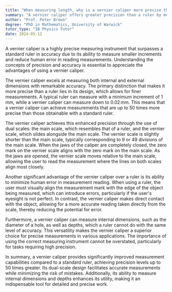 ```yaml
---
title: "When measuring length, why is a vernier caliper more precise than a ruler?"
summary: "A vernier caliper offers greater precision than a ruler by measuring smaller increments and minimizing human error, highlighting the importance of accuracy in measurements."
author: "Prof. Peter Brown"
degree: "PhD in Mathematics, University of Warwick"
tutor_type: "IB Physics Tutor"
date: 2024-05-12
---
```


A vernier caliper is a highly precise measuring instrument that surpasses a standard ruler in accuracy due to its ability to measure smaller increments and reduce human error in reading measurements. Understanding the concepts of precision and accuracy is essential to appreciate the advantages of using a vernier caliper.

The vernier caliper excels at measuring both internal and external dimensions with remarkable accuracy. The primary distinction that makes it more precise than a ruler lies in its design, which allows for finer measurements. A typical ruler can measure with a minimum increment of $1 \, \text{mm}$, while a vernier caliper can measure down to $0.02 \, \text{mm}$. This means that a vernier caliper can achieve measurements that are up to $50$ times more precise than those obtainable with a standard ruler.

The vernier caliper achieves this enhanced precision through the use of dual scales: the main scale, which resembles that of a ruler, and the vernier scale, which slides alongside the main scale. The vernier scale is slightly shorter than the main scale, typically corresponding to $9$ or $49$ divisions of the main scale. When the jaws of the caliper are completely closed, the zero mark on the vernier scale aligns with the zero mark on the main scale. As the jaws are opened, the vernier scale moves relative to the main scale, allowing the user to read the measurement where the lines on both scales align most closely.

Another significant advantage of the vernier caliper over a ruler is its ability to minimize human error in measurement reading. When using a ruler, the user must visually align the measurement mark with the edge of the object being measured, which can introduce errors, particularly if the user's eyesight is not perfect. In contrast, the vernier caliper makes direct contact with the object, allowing for a more accurate reading taken directly from the scale, thereby reducing the potential for error.

Furthermore, a vernier caliper can measure internal dimensions, such as the diameter of a hole, as well as depths, which a ruler cannot do with the same level of accuracy. This versatility makes the vernier caliper a superior choice for precise measurements in various applications. The importance of using the correct measuring instrument cannot be overstated, particularly for tasks requiring high precision.

In summary, a vernier caliper provides significantly improved measurement capabilities compared to a standard ruler, achieving precision levels up to $50$ times greater. Its dual-scale design facilitates accurate measurements while minimizing the risk of mistakes. Additionally, its ability to measure internal dimensions and depths enhances its utility, making it an indispensable tool for detailed and precise work.
    